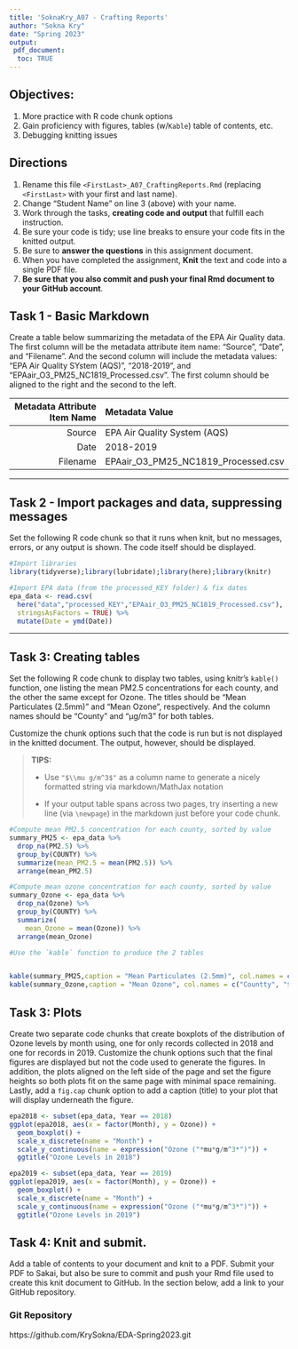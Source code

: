 ```yaml
---
title: 'SoknaKry_A07 - Crafting Reports'
author: "Sokna Kry" 
date: "Spring 2023"
output:
 pdf_document: 
  toc: TRUE
---
```


## Objectives:

1.  More practice with R code chunk options
1.  Gain proficiency with figures, tables (w/`Kable`) table of contents, etc.
1.  Debugging knitting issues

## Directions

1.  Rename this file `<FirstLast>_A07_CraftingReports.Rmd` (replacing `<FirstLast>` with your first and last name).
1.  Change "Student Name" on line 3 (above) with your name.
1.  Work through the tasks, **creating code and output** that fulfill each instruction.
1.  Be sure your code is tidy; use line breaks to ensure your code fits in the knitted output.
1.  Be sure to **answer the questions** in this assignment document.
1.  When you have completed the assignment, **Knit** the text and code into a single PDF file.
1.  **Be sure that you also commit and push your final Rmd document to your GitHub account**.

## Task 1 - Basic Markdown

Create a table below summarizing the metadata of the EPA Air Quality data. The first column will be the metadata attribute item name: "Source", "Date", and "Filename". And the second column will include the metadata values: "EPA Air Quality SYstem (AQS)", "2018-2019", and "EPAair_O3_PM25_NC1819_Processed.csv". The first column should be aligned to the right and the second to the left.



| Metadata Attribute Item Name  | Metadata Value                  |
|------------------------------:|:--------------------------------|
|                         Source | EPA Air Quality System (AQS)    |
|                           Date | 2018-2019                        |
|                       Filename | EPAair_O3_PM25_NC1819_Processed.csv |



---

## Task 2 - Import packages and data, suppressing messages

Set the following R code chunk so that it runs when knit, but no messages, errors, or any output is shown. The code itself should be displayed.

```r
#Import libraries
library(tidyverse);library(lubridate);library(here);library(knitr)

#Import EPA data (from the processed_KEY folder) & fix dates
epa_data <- read.csv(
  here("data","processed_KEY","EPAair_O3_PM25_NC1819_Processed.csv"),
  stringsAsFactors = TRUE) %>% 
  mutate(Date = ymd(Date))
```

---

## Task 3: Creating tables

Set the following R code chunk to display two tables, using knitr's `kable()` function, one listing the mean PM2.5 concentrations for each county, and the other the same except for Ozone. The titles should be "Mean Particulates (2.5mm)" and "Mean Ozone", respectively. And the column names should be "County" and "µg/m3" for both tables.

Customize the chunk options such that the code is run but is not displayed in the knitted document. The output, however, should be displayed.

> **TIPS:**
>
> -   Use `"$\\mu g/m^3$"` as a column name to generate a nicely formatted string via markdown/MathJax notation
>
> -   If your output table spans across two pages, try inserting a new line (via `\newpage`) in the markdown just before your code chunk.

```r
#Compute mean PM2.5 concentration for each county, sorted by value
summary_PM25 <- epa_data %>% 
  drop_na(PM2.5) %>% 
  group_by(COUNTY) %>% 
  summarize(mean_PM2.5 = mean(PM2.5)) %>% 
  arrange(mean_PM2.5)

#Compute mean ozone concentration for each county, sorted by value
summary_Ozone <- epa_data %>% 
  drop_na(Ozone) %>% 
  group_by(COUNTY) %>% 
  summarize(
    mean_Ozone = mean(Ozone)) %>% 
  arrange(mean_Ozone)

#Use the `kable` function to produce the 2 tables


kable(summary_PM25,caption = "Mean Particulates (2.5mm)", col.names = c("County", "$\\mu g/m^3$"))
kable(summary_Ozone,caption = "Mean Ozone", col.names = c("Countty", "$\\mu g/m^3$"))

```

\newpage

## Task 3: Plots

Create two separate code chunks that create boxplots of the distribution of Ozone levels by month using, one for only records collected in 2018 and one for records in 2019. Customize the chunk options such that the final figures are displayed but not the code used to generate the figures. In addition, the plots aligned on the left side of the page and set the figure heights so both plots fit on the same page with minimal space remaining. Lastly, add a `fig.cap` chunk option to add a caption (title) to your plot that will display underneath the figure.

```r

epa2018 <- subset(epa_data, Year == 2018)
ggplot(epa2018, aes(x = factor(Month), y = Ozone)) +
  geom_boxplot() +
  scale_x_discrete(name = "Month") +
  scale_y_continuous(name = expression("Ozone ("*mu*g/m^3*")")) +
  ggtitle("Ozone Levels in 2018")

epa2019 <- subset(epa_data, Year == 2019)
ggplot(epa2019, aes(x = factor(Month), y = Ozone)) +
  geom_boxplot() +
  scale_x_discrete(name = "Month") +
  scale_y_continuous(name = expression("Ozone ("*mu*g/m^3*")")) +
  ggtitle("Ozone Levels in 2019")


```

\newpage

## Task 4: Knit and submit.
Add a table of contents to your document and knit to a PDF. Submit your PDF to Sakai, but also be sure to commit and push your Rmd file used to create this knit document to GitHub. In the section below, add a link to your GitHub repository. 

### Git Repository
https://github.com/KrySokna/EDA-Spring2023.git



